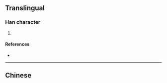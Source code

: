 {{character info/new}}
==Translingual==

===Han character===
{{Han char|rn=13|rad=冂|as=06|sn=8|four=|canj=BTOV|ids=⿵冂⿱丷亾}}

# {{defn|Han|sort=冂06}}

====References====
* {{Han ref|kx=0129.191|dkj=|dj=|hdz=10100.141|uh=34BA|ud=13498|bh=|bd=}}

----

==Chinese==
{{zh-see|罔|v}}
